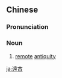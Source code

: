 {{also|远古}}
==Chinese==
{{zh-forms|s=远古}}

===Pronunciation===
{{zh-pron
|m=yuǎngǔ
|c=jyun5 gu2
|h=pfs=yén-kú
|cat=n
}}

===Noun===
{{zh-noun}}

# [[remote]] [[antiquity]] {{gloss|often including prehistory}}

[[ja:遠古]]